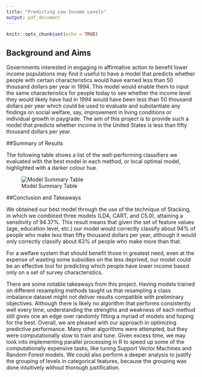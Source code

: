 ```yaml
---
title: "Predicting Low Income Levels"
output: pdf_document
---
```


```r
knitr::opts_chunk$set(echo = TRUE)
```

## Background and Aims

Governments interested in engaging in affirmative action to benefit lower income populations may find it useful to have a model that predicts whether people with certain characteristics would have earned less than 50 thousand dollars per year in 1994. This model would enable them to input the same characteristics for people today to see whether the income level they would likely have had in 1994 would have been less than 50 thousand dollars per year which could be used to evaluate and substantiate any findings on social welfare, say, improvement in living conditions or individual growth in paygrade. The aim of this project is to provide such a model that predicts whether income in the United States is less than fifty thousand dollars per year.  


##Summary  of Results 

The following table shows a list of the well-performing classifiers we evaluated with the best model in each method, or local optimal model, highlighted with a darker colour hue.

![Model Summary Table](/Users/Gul/Desktop/Data_Challenge_1/model_sumary_table.png)

##Conclusion and Takeaways

We obtained our best model through the use of the technique of Stacking, in which we combined three models (LDA, CART, and C5.0), attaining a sensitivity of 94.37%. This result means that given the set of feature values (age, education level, etc.) our model would correctly classify about 94% of people who make less than fifty thousand dollars per year, although it would only correctly classify about 63% of people who make more than that. 

For a welfare system that should benefit those in greatest need, even at the expense of wasting some subsidies on the less deprived, our model could be an effective tool for predicting which people have lower income based only on a set of survey characteristics. 

There are some notable takeaways from this project. Having models trained on different resampling methods taught us that resampling a class imbalance dataset might not deliver results compatible with preliminary objectives. Although there is likely no algorithm that performs consistently well every time, understanding the strengths and weakness of each method still gives one an edge over randomly fitting a myriad of models and hoping for the best. Overall, we are pleased with our approach in optimizing predictive performance. Many other algorithms were attempted, but they were computationally slow to train and tune. Given excess time, we may look into implementing parallel processing in R to speed up some of the computationally expensive tasks, like tuning Support Vector Machines and Random Forest models. We could also perform a deeper analysis to justify the grouping of levels in categorical features, because the grouping was done intuitively without thorough justification.    



